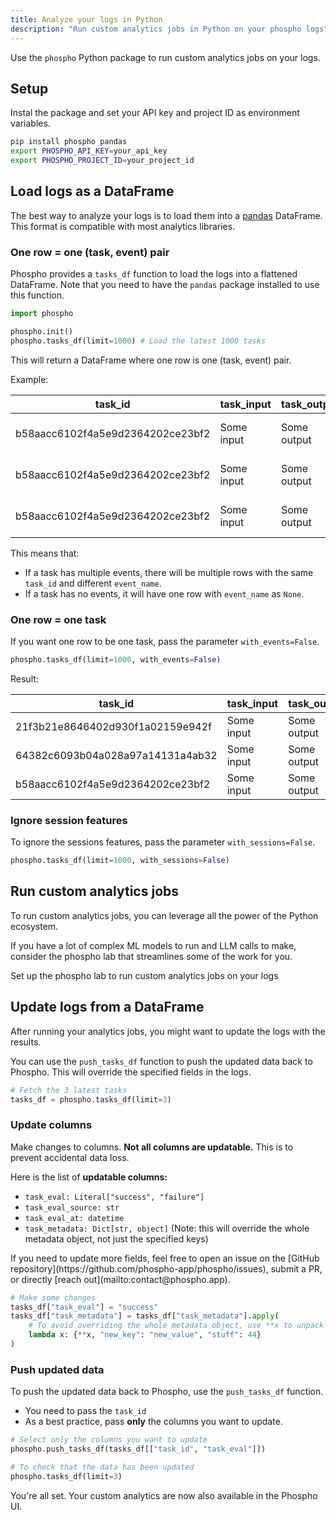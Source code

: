 ```yaml
---
title: Analyze your logs in Python
description: "Run custom analytics jobs in Python on your phospho logs"
---
```


Use the `phospho` Python package to run custom analytics jobs on your logs.

## Setup

Instal the package and set your API key and project ID as environment variables.

```bash 
pip install phospho pandas
export PHOSPHO_API_KEY=your_api_key
export PHOSPHO_PROJECT_ID=your_project_id
```

## Load logs as a DataFrame

The best way to analyze your logs is to load them into a [pandas](https://pandas.pydata.org) DataFrame. This format is compatible with most analytics libraries.

### One row = one (task, event) pair

Phospho provides a `tasks_df` function to load the logs into a flattened DataFrame. Note that you need to have the `pandas` package installed to use this function.

```python
import phospho 

phospho.init()
phospho.tasks_df(limit=1000) # Load the latest 1000 tasks
```

This will return a DataFrame where one row is one (task, event) pair. 

Example:

| task_id | task_input | task_output | task_metadata | task_eval | task_eval_source | task_eval_at | task_created_at | session_id | session_length | event_name | event_created_at |
|---------|------------|-------------|---------------|-----------|------------------|--------------|-----------------|------------|------------|------------------| -----------------|
| b58aacc6102f4a5e9d2364202ce23bf2 | Some input | Some output | \{'client_created_at': 1709925970, 'last_update... | success | owner | 2024-03-08 19:27:49 | 2024-03-09 15:09:31 | 71ee278ab2874666ae157c28a69c1679 | 2 | correction by user | 2024-03-08 19:27:43 |
| b58aacc6102f4a5e9d2364202ce23bf2 | Some input | Some output | \{'client_created_at': 1709925970, 'last_update... | success | owner | 2024-03-08 19:27:49 | 2024-03-09 15:09:31 | 71ee278ab2874666ae157c28a69c1679 | 2 | user frustration indication | 2024-03-08 19:27:43 |
| b58aacc6102f4a5e9d2364202ce23bf2 | Some input | Some output | \{'client_created_at': 1709925970, 'last_update... | success | owner | 2024-03-08 19:27:49 | 2024-03-09 15:09:31 | 71ee278ab2874666ae157c28a69c1679 | 2 |follow-up question | 2024-03-08 19:27:43 |

This means that:
- If a task has multiple events, there will be multiple rows with the same `task_id` and different `event_name`.
- If a task has no events, it will have one row with `event_name` as `None`.

### One row = one task

If you want one row to be one task, pass the parameter `with_events=False`. 

```python
phospho.tasks_df(limit=1000, with_events=False)
```

Result:

|task_id | task_input | task_output | task_metadata | task_eval | task_eval_source | task_eval_at | task_created_at | session_id | session_length |
|---|---|---|---|---|---|---|---|---|---|
|21f3b21e8646402d930f1a02159e942f | Some input | Some output | \{'client_created_at':42f'... | failure | owner | 2024-03-08 19:53:59 | 2024-03-09 16:45:18 | a6b1b4224f874608b6037d41d582286a | 2 |
|64382c6093b04a028a97a14131a4ab32 | Some input | Some output | \{'client_created_at':42f'... | success | owner | 2024-03-08 19:27:48 | 2024-03-09 15:51:07 | 9d13562051a84d6c806d4e6f6a58fb37 | 1 |
|b58aacc6102f4a5e9d2364202ce23bf2 | Some input | Some output | \{'client_created_at':42f'... | success | owner | 2024-03-08 19:27:49 | 2024-03-09 15:09:31 | 71ee278ab2874666ae157c28a69c1679 | 3 |

### Ignore session features

To ignore the sessions features, pass the parameter `with_sessions=False`. 

```python
phospho.tasks_df(limit=1000, with_sessions=False)
```

## Run custom analytics jobs

To run custom analytics jobs, you can leverage all the power of the Python ecosystem. 

If you have a lot of complex ML models to run and LLM calls to make, consider the phospho lab that streamlines some of the work for you.

<Card title="Discover the phospho lab" href="/local/quickstart">
Set up the phospho lab to run custom analytics jobs on your logs
</Card>

## Update logs from a DataFrame

After running your analytics jobs, you might want to update the logs with the results.

You can use the `push_tasks_df` function to push the updated data back to Phospho. This will override the specified fields in the logs.

```python
# Fetch the 3 latest tasks
tasks_df = phospho.tasks_df(limit=3)
```

### Update columns

Make changes to columns. **Not all columns are updatable.** This is to prevent accidental data loss.

Here is the list of **updatable columns:**
- `task_eval: Literal["success", "failure"]`
- `task_eval_source: str` 
- `task_eval_at: datetime`
- `task_metadata: Dict[str, object]` (Note: this will override the whole metadata object, not just the specified keys)

<Info>
If you need to update more fields, feel free to open an issue on the [GitHub repository](https://github.com/phospho-app/phospho/issues), submit a PR, or directly [reach out](mailto:contact@phospho.app).
</Info>
    
```python
# Make some changes
tasks_df["task_eval"] = "success"
tasks_df["task_metadata"] = tasks_df["task_metadata"].apply(
    # To avoid overriding the whole metadata object, use **x to unpack the existing metadata
    lambda x: {**x, "new_key": "new_value", "stuff": 44}
)
```

### Push updated data

To push the updated data back to Phospho, use the `push_tasks_df` function. 
- You need to pass the `task_id`
- As a best practice, pass **only** the columns you want to update. 

```python
# Select only the columns you want to update
phospho.push_tasks_df(tasks_df[["task_id", "task_eval"]])

# To check that the data has been updated
phospho.tasks_df(limit=3)
```

You're all set. Your custom analytics are now also available in the Phospho UI.

